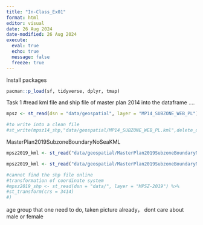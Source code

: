 ```yaml
---
title: "In-Class_Ex01"
format: html
editor: visual
date: 26 Aug 2024
date-modified: 26 Aug 2024 
execute: 
  eval: true
  echo: true
  message: false
  freeze: true
---
```


Install packages

```r
pacman::p_load(sf, tidyverse, dplyr, tmap)
```

Task 1 #read kml file and ship file of master plan 2014 into the dataframe ....

```r
mpsz <- st_read(dsn = "data/geospatial", layer = "MP14_SUBZONE_WEB_PL")
```

```r
#to write into a clean file
#st_write(mpsz14_shp,"data/geospatial/MP14_SUBZONE_WEB_PL.kml",delete_dsn=TRUE)
```

MasterPlan2019SubzoneBoundaryNoSeaKML

```r
mpsz2019_kml <- st_read("data/geospatial/MasterPlan2019SubzoneBoundaryNoSeaKML.kml")
```

```r
mpsz2019_kml <- st_read("data/geospatial/MasterPlan2019SubzoneBoundaryNoSeaKML.kml")

```

```r
#cannot find the shp file online
#transformation of coordinate system
#mpsz2019_shp <- st_read(dsn = "data/", layer = "MPSZ-2019") %>%
#st_transform(crs = 3414)
#)
```

age group that one need to do, taken picture already， dont care about male or female
